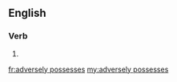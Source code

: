 ==English==

===Verb===
{{head|en|verb form}}

# {{en-third-person singular of|adversely possess}}

[[fr:adversely possesses]]
[[my:adversely possesses]]